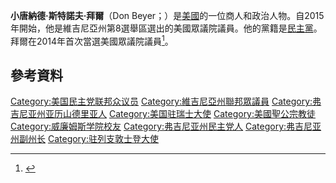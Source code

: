 {{Use mdy dates|date=September 2011}}
{{Infobox officeholder
| name                = 堂·拜爾 
| original_name = Don Beyer
| image               = Don Beyer, official 114th Congress photo portrait.jpeg
| office              = [[美國國會聯合經濟委員會|聯合經濟委員會主席]]
| term_start          = 2021年2月3日
| predecessor         = [[麥克·李_(美國政治家)|麥克·李]]
| office1             = [[美國國會聯合經濟委員會|聯合經濟委員會副主席主席]]
| term_start1         = 2020年1月16日
| term_end1           = 2021年2月3日
| predecessor1        = [[卡羅琳·馬洛尼|卡羅琳·馬洛尼]]
| successor1          = [[馬丁·海因里希|馬丁·海因里希]]
| state2              = [[維珍尼亞州|維珍尼亞州]]
| district2           = [[國會維珍尼亞州第_8_選區|8]]
| term_start2         = 2015年1月3日
| term_end2           = 
| predecessor2        = [[吉姆·摩蘭|吉姆·摩蘭]]
| successor2          = 
| office3             = [[美國駐瑞士和列支敦士登大使列表|美國駐瑞士和列支敦士登大使]]
| president3          = [[巴拉克·奧巴馬|巴拉克·奧巴馬]]
| term_start3         = 2009年9月8日
| term_end3           = 2013年5月29日
| predecessor3        = [[彼得·康威|彼得·康威]]
| successor3          = [[蘇珊·G·萊文|蘇珊·G·萊文]]
| office4             = [[維珍尼亞州副州長|第36任維珍尼亞州副州長]]
| governor4           = 道格拉斯·懷爾德<br />佐治·亞倫 (美國政治家)|佐治·亞倫]]
| term_start4         = 1990年1月13日
| term_end4           = 1998年1月17日
| predecessor4        = [[道格拉斯·懷爾德|道格拉斯·懷爾德]]
| successor4          = [[約翰·H·哈格|約翰·哈格]]
| birth_name          = 小唐納德·斯特諾夫·拜爾
| birth_date          = {{birth date and age|1950|6|20}}
| birth_place         = [[第里雅斯特自由區|第里雅斯特自由區]][[的里雅斯特|的里雅斯特]]
| death_date          = 
| death_place         = 
| party               = [[民主黨_(美國)|民主黨]]
| spouse              = {{marriage|卡羅琳·麥金納尼|1972|1986|end=離婚}}<br />{{marriage|[[梅根·拜爾|梅根·卡羅爾]]|1987}}
| children            = 4
| education           = [[威廉士學院|麻省]])
| website             = {{url|beyer.house.gov|House website}}
| residence           = [[亞歷山大_(維珍尼亞州)|維珍尼亞州亞歷山大]]
}}
'''小唐納德·斯特諾夫·拜爾'''（Don Beyer；{{bd|1950年|6月20日}}）是[[美國|美國]]的一位商人和政治人物。自2015年開始，他是維吉尼亞州第8選舉區選出的美國眾議院議員。他的黨籍是[[民主黨_(美國)|民主黨]]。拜爾在2014年首次當選美國眾議院議員<ref>{{Cite web |url=http://ballotpedia.org/Don_Beyer |title=存档副本 |accessdate=2016-01-05 |archive-date=2014-11-29 |archive-url=https://web.archive.org/web/20141129053921/http://ballotpedia.org/Don_Beyer |dead-url=no }}</ref>。

== 參考資料 ==
{{reflist}}
[[Category:美国民主党联邦众议员|Category:美国民主党联邦众议员]]
[[Category:維吉尼亞州聯邦眾議員|Category:維吉尼亞州聯邦眾議員]]
[[Category:弗吉尼亚州亚历山德里亚人|Category:弗吉尼亚州亚历山德里亚人]]
[[Category:美国驻瑞士大使|Category:美国驻瑞士大使]]
[[Category:美國聖公宗教徒|Category:美國聖公宗教徒]]
[[Category:威廉姆斯学院校友|Category:威廉姆斯学院校友]]
[[Category:弗吉尼亚州民主党人|Category:弗吉尼亚州民主党人]]
[[Category:弗吉尼亚州副州长|Category:弗吉尼亚州副州长]]
[[Category:驻列支敦士登大使|Category:驻列支敦士登大使]]